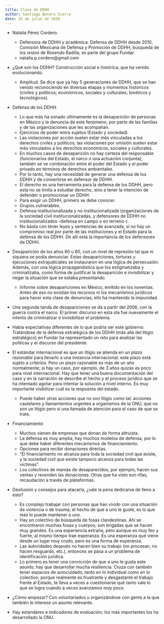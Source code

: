 ```yaml
---
title: Clase de DDHH
author: Santiago Botero Sierra
date: 25 de julio de 2020
---
```


+ Natalia Pérez Cordero.
	- Defensora de DDHH y académica. Defensa de DDHH desde 2010, Comisión
		Mexicana de Defensa y Promoción de DDHH, búsqueda de los restos de
		Rosendo Radilla; es parte del grupo Fundar.
	- natalia.p.cordero@gmail.com 

+ ¿Qué son los DDHH? Construcción social e histórica, que ha venido
	evolucionando.
	- Amplitud. Se dice que ya hay 5 generaciones de DDHH, que se han venido
		reconociendo en diversas etapas y momentos históricos (civiles y
		políticos; económicos, sociales y culturales; bioéticos y tecnológicos).

+ Defensa de los DDHH
	- Lo que más ha sonado últimamente es la desaparición de personas en México
		y la denuncia de este fenómeno, por parte de las familias y de las
		organizaciones que les acompañan.
	- Ejercicios de poder entre sujetos (Estado y sociedad).
	- Las violaciones por acción suelen estar más vinculadas a los derechos
		civiles y políticos; las violaciones por omisión suelen estar más
		vinculados a los derechos económicos, sociales y culturales.
	- En muchos casos de desaparición no hay certeza del responsable
		(funcionarios del Estado, el narco o una actuación conjunta), también se
		ve combinación entre el poder del Estado y el poder privado en términos
		de derechos ambientales.
	- Por lo tanto, hay una necesidad de generar una defensa de los DDHH y de
		convertirse en defensor de DDHH.
	- El derecho es una herramienta para la defensa de los DDHH, pero esta no se
		limita a estudiar derecho, sino a tener la intención de defender o
		promocionar un DDHH.
	- Para exigir un DDHH, primero se debe conocer.
	- Grupos vulnerables.
	- Defensa institucionalizada y no institucionalizada (organizaciones de la
		sociedad civil institucionalizadas, y defensores de DDHH no
		institucionalizados --defensa en campo o en terreno-).
	- No basta con tener leyes y sentencias de avanzada, si no hay un compromiso
		real por parte de las instituciones y el Estado para la defensa de los
		DDHH. De allí está la importancia de los defensores de DDHH.

+ Desaparición de los años 60 u 80, con un nivel de represión tal que ni
	siquiera se podía denunciar. Estas desapariciones, torturas y ejecuciones
	extrajudiciales se instauraron en una lógica de persecusión. Además, con una
	lógica propagandística que los estigmatizaba y criminalizaba, como forma de
	justificar la desaparición e invisibilizar y negar la situación que se
	estaba presentando.
	- Informe sobre desapariciones en México, emitido en los noventas. Antes de
		eso no existían los recursos ni los mecanismos jurídicos para hacer esta
		clase de denuncias; ello ha mantenido la impunidad.
+ Una segunda tanda de desapariciones se da a partir del 2006, con la guerra
	contra el narco. El primer discurso en esta ola fue nuevamente el intento de
	criminalizar e invisibilizar el problema.

+ Había expectativas diferentes de lo que podría ser este gobierno. Tratándose
	de la defensa estratégica de los DDHH (más allá del litigio estratégico) en
	Fundar ha representado un reto para analizar las políticas y el discurso del
	presidente.
+ El estándar internacional es que un litigio se atienda en un *plazo razonable*
	para llevarlo a una instancia internacional; este plazo está sujeto a
	criterios. Pero un plazo razonable es más de un año normalmente; si hay un
	caso, por ejemplo, de 3 años quizás es poco para nivel internacional. Hay
	que tener una buena documentación del caso y en la narración se describe el
	hecho y el proceso jurídico que se ha intentado agotar para intentar la
	solución a nivel interno. Es muy importante visibilizar cuál es la respuesta
	del estado.
	- Puede haber otras acciones que no son litigio como tal: acciones cautelares
		y llamamientos urgentes a organismos de la ONU, que no son un litigio
		pero sí una llamada de atención para el caso de que se trate.
+ Financiamiento
	- Muchos vienen de empresas que donan de forma altruista.
	- La defensa es muy amplia, hay muchos modelos de defensa, por lo que debe
		haber diferentes mecanismos de financiamiento.
	- Opciones para recibir donaciones directas.
	- "El financiamiento no alcanza para toda la sociedad civil que existe, y la
		sociedad civil que existe tampoco alcanza para todas las víctimas".
	- Los colectivos de mamás de desaparecidos, por ejemplo, hacen sus ventas y
		revenden las donaciones. Otras que ha visto son rifas, recaudación a
		través de plataformas.
+ Desilusión y consejos para atacarla, ¿vale la pena dedicarse de lleno a esto?
	- Es complejo trabajar con personas que han vivido con una situación de
		violencia o de trauma; el hecho de que a uno le guste, es lo que más
		lo puede mantener a uno.
	- Hay un colectivo de búsqueda de fosas clandestinas. Ahí se encontraron
		muchas fosas y cuerpos; son brigadas que se hacen muy grandes. Es una
		experiencia extraña, pero aunque es muy feo y fuerte, al mismo tiempo
		trae esperanza. Es una esperanza que viene desde un lugar muy crudo,
		pero es una forma de esperanza.
	- Las autoridades después no hacen bien su trabajo (no procesan, no hacen
		resguardo, etc.), entonces se pasa a un problema de identificación
		jurídica.
	- Lo primero es tener una convicción de que a uno le gusta este asunto;
		hay que desarrollar mucha resiliencia. Cruza con también tener espacios
		de autocuidado, tanto en lo individual como en lo colectivo; porque
		realmente es frustrante y desgastante el trabajo frente al Estado, te
		lleva a veces a cuestionarse qué tanto vale lo que se logra cuando a
		veces avanzamos muy poco.

+ ¿Cómo empezar? Con voluntariados u organizándose con gente a la que también
	le interese un asunto relevante.
+ Hay estándares e indicadores de evaluación; los más importantes los ha
	desarrollado la ONU.
